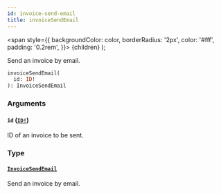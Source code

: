 ```yaml
---
id: invoice-send-email
title: invoiceSendEmail
---
```


<span
style={{
      backgroundColor: color,
      borderRadius: '2px',
      color: '#fff',
      padding: '0.2rem',
    }}>
{children}
</span>
);

Send an invoice by email.

```graphql
invoiceSendEmail(
  id: ID!
): InvoiceSendEmail

```

### Arguments

#### `id` ([`ID!`](/api-reference/scalars/id.mdx))

ID of an invoice to be sent.

### Type

#### [`InvoiceSendEmail`](/api-reference/objects/invoice-send-email.mdx)

Send an invoice by email.

